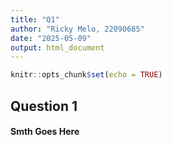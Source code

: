 ```yaml
---
title: "Q1"
author: "Ricky Melo, 22090685"
date: "2025-05-09"
output: html_document
---
```


```r
knitr::opts_chunk$set(echo = TRUE)
```

## Question 1
#### Smth Goes Here
```r

```
